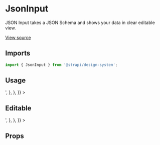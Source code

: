 <!--- JsonInput.stories.mdx --->


<Meta title="Design System/Components/JsonInput" component={JsonInput} />

# JsonInput

JSON Input takes a JSON Schema and shows your data in clear editable view.

[View source](https://github.com/strapi/design-system/tree/main/packages/strapi-design-system/src/JsonInput)

## Imports

```js
import { JsonInput } from '@strapi/design-system';
```

## Usage

<Canvas withSource="open">
  <Story
    name="base"
    parameters={{
      docs: { 
        source: {
          code: '<JsonInput value={[{"a":3,"b":4}, {"a":5,"b":6}]}/>',
        },
      },
    }}
  >
    <Box style={{ height: 200 }}>
      <JsonInput value={[{"a":3,"b":4}, {"a":5,"b":6}]}/>
    </Box>
  </Story>
</Canvas>

## Editable

<Canvas>
  <Story
    name="editable"
    parameters={{
      docs: { 
        source: {
          code: '<JsonInput value={[{"a":3,"b":4}, {"a":5,"b":6}]} editable/>',
        },
      },
    }}
  >
    <Box style={{ height: 200 }}>
      <JsonInput value={[{"a":3,"b":4}, {"a":5,"b":6}]} editable/>
    </Box>
  </Story>
</Canvas>


## Props

<ArgsTable of={JsonInput} />
